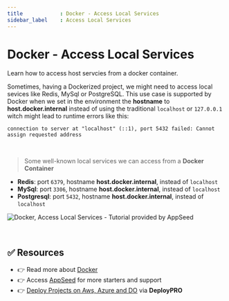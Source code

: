 ```yaml
---
title            : Docker - Access Local Services 
sidebar_label    : Access Local Services
---
```


# Docker - Access Local Services

<SubHeading>Learn how to access host servcies from a docker container.</SubHeading>

Sometimes, having a Dockerized project, we might need to access local sevices like Redis, MySql or PostgreSQL. 
This use case is supported by Docker when we set in the environment the **hostname** to **host.docker.internal** instead of using the traditional `localhost` or `127.0.0.1` witch might lead to runtime errors like this:

`connection to server at "localhost" (::1), port 5432 failed: Cannot assign requested address` 

<br />

> Some well-known local services we can access from a **Docker Container** 

- **Redis**: port `6379`, hostname **host.docker.internal**, instead of `localhost`
- **MySql**: port `3306`, hostname **host.docker.internal**, instead of `localhost`
- **Postgresql**: port `5432`, hostname **host.docker.internal**, instead of `localhost`

![Docker, Access Local Services - Tutorial provided by AppSeed](https://github-production-user-asset-6210df.s3.amazonaws.com/51070104/268558520-a87dbf5e-83a8-4daf-9b10-8417b58c60e1.png)

<br />

## ✅ Resources

- 👉 Read more about [Docker](/technologies/docker/)
- 👉 Access [AppSeed](https://appseed.us/) for more starters and support 
- 👉 [Deploy Projects on Aws, Azure and DO](https://www.docs.deploypro.dev/) via **DeployPRO**
